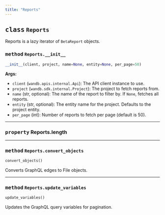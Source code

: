 ```yaml
---
title: "Reports"
---
```









## <kbd>class</kbd> `Reports`
Reports is a lazy iterator of `BetaReport` objects.

### <kbd>method</kbd> `Reports.__init__`

```python
__init__(client, project, name=None, entity=None, per_page=50)
```

**Args:**
 
 - `client` (`wandb.apis.internal.Api`):  The API client instance to use. 
 - `project` (`wandb.sdk.internal.Project`):  The project to fetch reports from. 
 - `name` (str, optional):  The name of the report to filter by. If `None`,  fetches all reports. 
 - `entity` (str, optional):  The entity name for the project. Defaults to  the project entity. 
 - `per_page` (int):  Number of reports to fetch per page (default is 50). 







---


### <kbd>property</kbd> Reports.length





---


### <kbd>method</kbd> `Reports.convert_objects`

```python
convert_objects()
```

Converts GraphQL edges to File objects. 

---

### <kbd>method</kbd> `Reports.update_variables`

```python
update_variables()
```

Updates the GraphQL query variables for pagination. 

